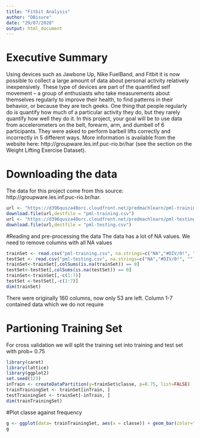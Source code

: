 ---
title: "Fitbit Analysis"
author: "DBisure"
date: "29/07/2020"
output: html_document
---

# Executive Summary

Using devices such as Jawbone Up, Nike FuelBand, and Fitbit it is now possible to collect a large amount of data about personal activity relatively inexpensively. These type of devices are part of the quantified self movement – a group of enthusiasts who take measurements about themselves regularly to improve their health, to find patterns in their behavior, or because they are tech geeks. One thing that people regularly do is quantify how much of a particular activity they do, but they rarely quantify how well they do it. In this project, your goal will be to use data from accelerometers on the belt, forearm, arm, and dumbell of 6 participants. They were asked to perform barbell lifts correctly and incorrectly in 5 different ways. More information is available from the website here: http://groupware.les.inf.puc-rio.br/har (see the section on the Weight Lifting Exercise Dataset).

# Downloading the data
The data for this project come from this source: http://groupware.les.inf.puc-rio.br/har.

```{r}
url <- "https://d396qusza40orc.cloudfront.net/predmachlearn/pml-training.csv"
download.file(url,destfile = "pml-training.csv")
url <- "https://d396qusza40orc.cloudfront.net/predmachlearn/pml-testing.csv"
download.file(url,destfile = "pml-testing.csv")
```

#Reading and pre-processing the data
The data has a lot of NA values. We need to remove columns with all NA values
```{r}
trainSet <- read.csv("pml-training.csv", na.strings=c("NA","#DIV/0!", ""))
testSet <- read.csv("pml-testing.csv", na.strings=c("NA","#DIV/0!", ""))
trainSet<-trainSet[,colSums(is.na(trainSet)) == 0]
testSet<-testSet[,colSums(is.na(testSet)) == 0]
trainSet<-trainSet[,-c(1:7)]
testSet <-testSet[,-c(1:7)]
dim(trainSet)
```
There were originally 160 columns, now only 53 are left. Column 1-7 contained data which we do not require

# Partioning Training Set
For cross validation we will split the training set into training and test set with prob= 0.75
```{r}
library(caret)
library(lattice)
library(ggplot2)
set.seed(123)
inTrain <- createDataPartition(y=trainSet$classe, p=0.75, list=FALSE)
trainTrainingSet <- trainSet[inTrain, ] 
testTrainingSet <- trainSet[-inTrain, ]
dim(trainTrainingSet)
```

#Plot classe against frequency

```{r}
g <- ggplot(data= trainTrainingSet, aes(x = classe)) + geom_bar(color="darkblue", fill="lightblue") + ggtitle("Distribution of classe in training set")
g
```